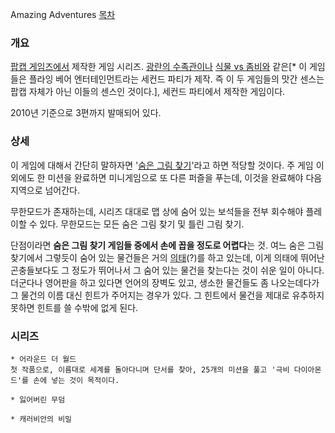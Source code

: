 Amazing Adventures
[[목차]]
=== 개요 ===
[[팝캡 게임즈]]에서 제작한 게임 시리즈. [[광란의 수족관]]이나 [[식물 vs 좀비]]와 같은[* 이 게임들은 플라잉 베어 엔터테인먼트라는 세컨드 파티가 제작. 즉 이 두 게임들의 맛간 센스는 팝캡 자체가 아닌 이들의 센스인 것이다.], 세컨드 파티에서 제작한 게임이다.

2010년 기준으로 3편까지 발매되어 있다.

=== 상세 ===
이 게임에 대해서 간단히 말하자면 '[[숨은 그림 찾기]]'라고 하면 적당할 것이다. 주 게임 이외에도 한 미션을 완료하면 미니게임으로 또 다른 퍼즐을 푸는데, 이것을 완료해야 다음 지역으로 넘어간다.

무한모드가 존재하는데, 시리즈 대대로 맵 상에 숨어 있는 보석들을 전부 회수해야 플레이할 수 있다. 무한모드는 모든 숨은 그림 찾기 및 틀린 그림 찾기.

단점이라면 '''숨은 그림 찾기 게임들 중에서 손에 꼽을 정도로 어렵다'''는 것. 여느 숨은 그림 찾기에서 그렇듯이 숨어 있는 물건들은 거의 [[의태]](?)를 하고 있는데, 이게 의태에 뛰어난 곤충들보다도 그 정도가 뛰어나서 그 숨어 있는 물건을 찾는다는 것이 쉬운 일이 아니다. 더군다나 영어판을 하고 있다면 언어의 장벽도 있고, 생소한 물건들도 좀 나오는데다가 그 물건의 이름 대신 힌트가 주어지는 경우가 있다. 그 힌트에서 물건을 제대로 유추하지 못하면 힌트를 쓸 수밖에 없게 된다.

=== 시리즈 ===
 * 어라운드 더 월드
 첫 작품으로, 이름대로 세계를 돌아다니며 단서를 찾아, 25개의 미션을 풀고 '극비 다이아몬드'를 손에 넣는 것이 목적이다.

 * 잃어버린 무덤

 * 캐러비안의 비밀
